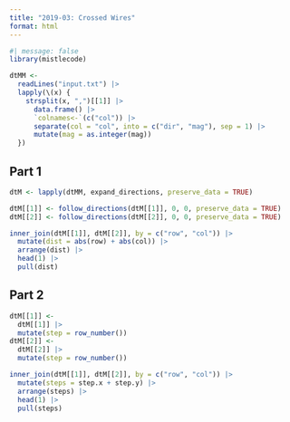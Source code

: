 ```yaml
---
title: "2019-03: Crossed Wires"
format: html
---
```


```r
#| message: false
library(mistlecode)
```

```r
dtMM <-
  readLines("input.txt") |>
  lapply(\(x) {
    strsplit(x, ",")[[1]] |>
      data.frame() |>
      `colnames<-`(c("col")) |>
      separate(col = "col", into = c("dir", "mag"), sep = 1) |>
      mutate(mag = as.integer(mag))
  })
```

## Part 1

```r
dtM <- lapply(dtMM, expand_directions, preserve_data = TRUE)

dtM[[1]] <- follow_directions(dtM[[1]], 0, 0, preserve_data = TRUE)
dtM[[2]] <- follow_directions(dtM[[2]], 0, 0, preserve_data = TRUE)

inner_join(dtM[[1]], dtM[[2]], by = c("row", "col")) |>
  mutate(dist = abs(row) + abs(col)) |>
  arrange(dist) |>
  head(1) |>
  pull(dist)
```

## Part 2

```r
dtM[[1]] <- 
  dtM[[1]] |>
  mutate(step = row_number())
dtM[[2]] <- 
  dtM[[2]] |>
  mutate(step = row_number())

inner_join(dtM[[1]], dtM[[2]], by = c("row", "col")) |>
  mutate(steps = step.x + step.y) |>
  arrange(steps) |>
  head(1) |>
  pull(steps)
```

